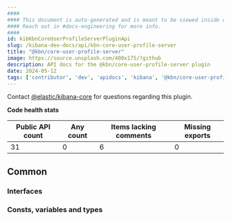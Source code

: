```yaml
---
####
#### This document is auto-generated and is meant to be viewed inside our experimental, new docs system.
#### Reach out in #docs-engineering for more info.
####
id: kibKbnCoreUserProfileServerPluginApi
slug: /kibana-dev-docs/api/kbn-core-user-profile-server
title: "@kbn/core-user-profile-server"
image: https://source.unsplash.com/400x175/?github
description: API docs for the @kbn/core-user-profile-server plugin
date: 2024-05-12
tags: ['contributor', 'dev', 'apidocs', 'kibana', '@kbn/core-user-profile-server']
---
```




Contact [@elastic/kibana-core](https://github.com/orgs/elastic/teams/kibana-core) for questions regarding this plugin.

**Code health stats**

| Public API count  | Any count | Items lacking comments | Missing exports |
|-------------------|-----------|------------------------|-----------------|
| 31 | 0 | 6 | 0 |

## Common

### Interfaces
<DocDefinitionList data={kbnCoreUserProfileServerObj.common.interfaces}/>

### Consts, variables and types
<DocDefinitionList data={kbnCoreUserProfileServerObj.common.misc}/>

